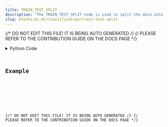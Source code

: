```yaml
---
title: TRAIN_TEST_SPLIT
description: "The TRAIN_TEST_SPLIT node is used to split the data into test and training according to a size specified before any ML tasks."
slug: blocks/ai-ml/classification/train-test-split
---
```


{/* DO NOT EDIT THIS FILE! IT IS BEING AUTO GENERATED */}
{/* PLEASE REFER TO THE CONTRIBUTION GUIDE ON THE DOCS PAGE */}


<PythonDocsDisplay docstring={docstring} />
<details>
<summary>Python Code</summary>



<Code code={pythonCode} lang="py" wrap theme="dracula" />

[Find this Flojoy Block on GitHub](https://github.com/flojoy-ai/blocks/blob/main/blocks/AI_ML/CLASSIFICATION/TRAIN_TEST_SPLIT/TRAIN_TEST_SPLIT.py)

</details>

## Example


<GetHelpWidget />


<AppDisplay app={app} blockName="TRAIN_TEST_SPLIT" client:visible />


<Example />

{/* DO NOT EDIT THIS FILE! IT IS BEING AUTO GENERATED */}
{/* PLEASE REFER TO THE CONTRIBUTION GUIDE ON THE DOCS PAGE */}
